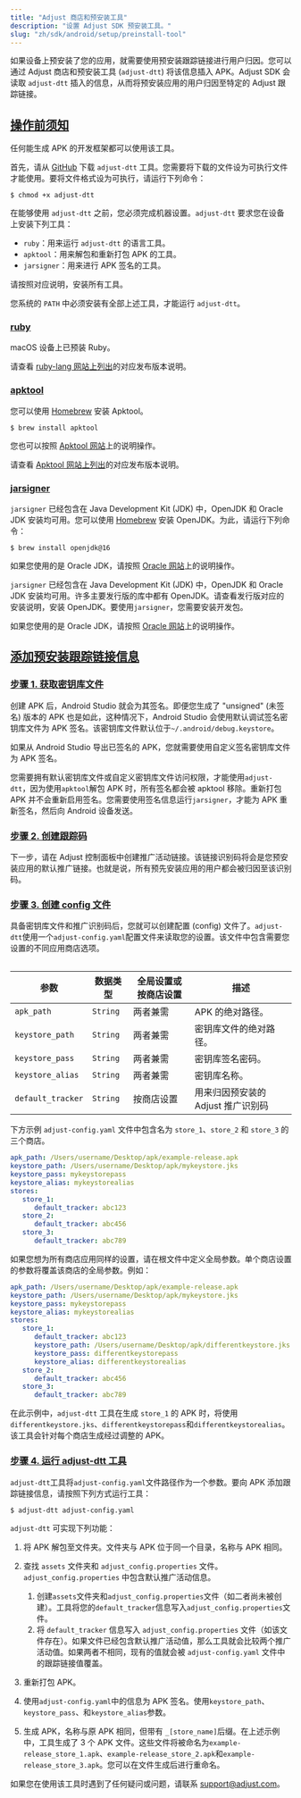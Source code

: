 ```yaml
---
title: "Adjust 商店和预安装工具"
description: "设置 Adjust SDK 预安装工具。"
slug: "zh/sdk/android/setup/preinstall-tool"
---
```


如果设备上预安装了您的应用，就需要使用预安装跟踪链接进行用户归因。您可以通过 Adjust 商店和预安装工具 \(`adjust-dtt`\) 将该信息插入 APK。Adjust SDK 会读取 `adjust-dtt` 插入的信息，从而将预安装应用的用户归因至特定的 Adjust 跟踪链接。

## [操作前须知](before-you-begin)

<Callout type="note">

任何能生成 APK 的开发框架都可以使用该工具。

</Callout>

首先，请从 [GitHub](https://github.com/adjust/android_sdk/blob/master/tools/adjust-dtt) 下载 `adjust-dtt` 工具。您需要将下载的文件设为可执行文件才能使用。要将文件格式设为可执行，请运行下列命令：

```console
$ chmod +x adjust-dtt
```

在能够使用 `adjust-dtt` 之前，您必须完成机器设置。`adjust-dtt` 要求您在设备上安装下列工具：

-  `ruby`：用来运行 `adjust-dtt` 的语言工具。
-  `apktool`：用来解包和重新打包 APK 的工具。
-  `jarsigner`：用来进行 APK 签名的工具。

请按照对应说明，安装所有工具。

<Callout type="important">

您系统的 `PATH` 中必须安装有全部上述工具，才能运行 `adjust-dtt`。

</Callout>

### [ruby](ruby)

<Tabs>
<Tab title="Mac OS" sync="mac">

macOS 设备上已预装 Ruby。

</Tab>
<Tab title="Linux" sync="linux">

请查看 [ruby\-lang 网站上列出](https://www.ruby-lang.org/en/documentation/installation/)的对应发布版本说明。

</Tab>
</Tabs>

### [apktool](apktool)

<Tabs>
<Tab title="Mac OS" sync="mac">

您可以使用 [Homebrew](https://brew.sh/) 安装 Apktool。

```console
$ brew install apktool
```

您也可以按照 [Apktool 网站](https://ibotpeaches.github.io/Apktool/install/)上的说明操作。

</Tab>
<Tab title="Linux" sync="linux">

请查看 [Apktool 网站上列出](https://ibotpeaches.github.io/Apktool/install/)的对应发布版本说明。

</Tab>
</Tabs>

### [jarsigner](jarsigner)

<Tabs>
<Tab title="Mac OS" sync="mac">

`jarsigner` 已经包含在 Java Development Kit \(JDK\) 中，OpenJDK 和 Oracle JDK 安装均可用。您可以使用 [Homebrew](https://brew.sh) 安装 OpenJDK。为此，请运行下列命令：

```console
$ brew install openjdk@16
```

如果您使用的是 Oracle JDK，请按照 [Oracle 网站](https://docs.oracle.com/en/java/javase/16/install/installation-jdk-macos.html#GUID-E8A251B6-D9A9-4276-ABC8-CC0DAD62EA33)上的说明操作。

</Tab>
<Tab title="Linux" sync="linux">

`jarsigner` 已经包含在 Java Development Kit \(JDK\) 中，OpenJDK 和 Oracle JDK 安装均可用。许多主要发行版的库中都有 OpenJDK。请查看发行版对应的安装说明，安装 OpenJDK。要使用`jarsigner`，您需要安装开发包。

如果您使用的是 Oracle JDK，请按照 [Oracle 网站](https://docs.oracle.com/en/java/javase/16/install/installation-jdk-linux-platforms.html#GUID-737A84E4-2EFF-4D38-8E60-3E29D1B884B8)上的说明操作。

</Tab>
</Tabs>

## [添加预安装跟踪链接信息](add-preinstall-tracker-information)

### [步骤 1\. 获取密钥库文件](step-1-get-keystore-file)

创建 APK 后，Android Studio 就会为其签名。即便您生成了 "unsigned" \(未签名\) 版本的 APK 也是如此，这种情况下，Android Studio 会使用默认调试签名密钥库文件为 APK 签名。该密钥库文件默认位于`~/.android/debug.keystore`。

如果从 Android Studio 导出已签名的 APK，您就需要使用自定义签名密钥库文件为 APK 签名。

您需要拥有默认密钥库文件或自定义密钥库文件访问权限，才能使用`adjust-dtt`，因为使用`apktool`解包 APK 时，所有签名都会被 apktool 移除。重新打包 APK 并不会重新启用签名。您需要使用签名信息运行`jarsigner`，才能为 APK 重新签名，然后向 Android 设备发送。

### [步骤 2\. 创建跟踪码](step-2-create-tracker-token)

下一步，请在 Adjust 控制面板中创建推广活动链接。该链接识别码将会是您预安装应用的默认推广链接。也就是说，所有预先安装应用的用户都会被归因至该识别码。

### [步骤 3\. 创建 config 文件](step-3-create-a-config-file)

具备密钥库文件和推广识别码后，您就可以创建配置 \(config\) 文件了。`adjust-dtt`使用一个`adjust-config.yaml`配置文件来读取您的设置。该文件中包含需要您设置的不同应用商店选项。

<Table>

| 参数              | 数据类型 | 全局设置或按商店设置 | 描述                               |
| ----------------- | -------- | -------------------- | ---------------------------------- |
| `apk_path`        | `String` | 两者兼需             | APK 的绝对路径。                   |
| `keystore_path`   | `String` | 两者兼需             | 密钥库文件的绝对路径。             |
| `keystore_pass`   | `String` | 两者兼需             | 密钥库签名密码。                   |
| `keystore_alias`  | `String` | 两者兼需             | 密钥库名称。                       |
| `default_tracker` | `String` | 按商店设置           | 用来归因预安装的 Adjust 推广识别码 |

</Table>

下方示例 `adjust-config.yaml` 文件中包含名为 `store_1`、`store_2` 和 `store_3` 的三个商店。

```yaml
apk_path: /Users/username/Desktop/apk/example-release.apk
keystore_path: /Users/username/Desktop/apk/mykeystore.jks
keystore_pass: mykeystorepass
keystore_alias: mykeystorealias
stores:
   store_1:
      default_tracker: abc123
   store_2:
      default_tracker: abc456
   store_3:
      default_tracker: abc789
```

如果您想为所有商店应用同样的设置，请在根文件中定义全局参数。单个商店设置的参数将覆盖该商店的全局参数。例如：

```yaml
apk_path: /Users/username/Desktop/apk/example-release.apk
keystore_path: /Users/username/Desktop/apk/mykeystore.jks
keystore_pass: mykeystorepass
keystore_alias: mykeystorealias
stores:
   store_1:
      default_tracker: abc123
      keystore_path: /Users/username/Desktop/apk/differentkeystore.jks
      keystore_pass: differentkeystorepass
      keystore_alias: differentkeystorealias
   store_2:
      default_tracker: abc456
   store_3:
      default_tracker: abc789
```

在此示例中，`adjust-dtt` 工具在生成 `store_1` 的 APK 时，将使用`differentkeystore.jks`、`differentkeystorepass`和`differentkeystorealias`。该工具会针对每个商店生成经过调整的 APK。

### [步骤 4\. 运行 adjust\-dtt 工具](step-4-run-the-adjust-dtt-tool)

`adjust-dtt`工具将`adjust-config.yaml`文件路径作为一个参数。要向 APK 添加跟踪链接信息，请按照下列方式运行工具：

```console
$ adjust-dtt adjust-config.yaml
```

`adjust-dtt` 可实现下列功能：

1. 将 APK 解包至文件夹。文件夹与 APK 位于同一个目录，名称与 APK 相同。
2. 查找 `assets` 文件夹和 `adjust_config.properties` 文件。`adjust_config.properties` 中包含默认推广活动信息。

   1. 创建`assets`文件夹和`adjust_config.properties`文件（如二者尚未被创建）。工具将您的`default_tracker`信息写入`adjust_config.properties`文件。
   2. 将 `default_tracker` 信息写入 `adjust_config.properties` 文件（如该文件存在）。如果文件已经包含默认推广活动值，那么工具就会比较两个推广活动值。如果两者不相同，现有的值就会被 `adjust-config.yaml` 文件中的跟踪链接值覆盖。

3. 重新打包 APK。
4. 使用`adjust-config.yaml`中的信息为 APK 签名。使用`keystore_path`、`keystore_pass`、和`keystore_alias`参数。
5. 生成 APK，名称与原 APK 相同，但带有 `_[store_name]`后缀。在上述示例中，工具生成了 3 个 APK 文件。这些文件将被命名为`example-release_store_1.apk`、`example-release_store_2.apk`和`example-release_store_3.apk`。您可以在文件生成后进行重命名。

如果您在使用该工具时遇到了任何疑问或问题，请联系 [support@adjust.com](mailto:support@adjust.com)。
